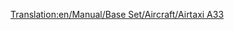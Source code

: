 [[Translation:en/Manual/Base Set/Aircraft/Airtaxi A33]]

{{hu/Manual/Base Set/Aircraft/Repülőgépek|Name=Légitaxi A33
|Image=[[File:en/Manual/Base Set/Aircraft/AirbusA330.png|Airtaxi A33]]
|Cost=53.320 (106,640)
|Speed=947 km/h (592 MPH)
|Annual=5.906 (11,812)
|Designed=1993
|Lifespan=24
|Capacity=220 utas és 20 csomag levél
|Description=Bevált sugármeghajtású repülőgép. Inkább nagyobb repülőtereken használatos.
|Real-life=[http://hu.wikipedia.org/wiki/Airbus_A330 Airbus A330]
}}